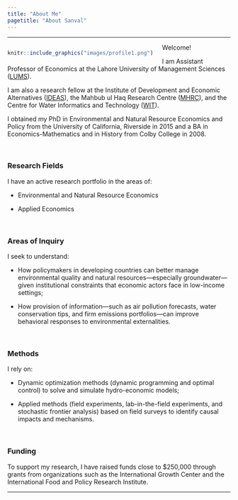 ```yaml
---
title: "About Me"
pagetitle: "About Sanval"
---
```


<link rel="stylesheet" href="styles.css" type="text/css">

***

<div style= "float:left; margin-right: 20px;">
```r
knitr::include_graphics("images/profile1.png")
```
</div>

Welcome!

I am Assistant Professor of Economics at the Lahore University of Management Sciences ([LUMS](https://lums.edu.pk)).

I am also a research fellow at the Institute of Development and Economic Alternatives ([IDEAS](https://ideaspak.org)), the Mahbub ul Haq Research Centre ([MHRC](https://mhrc.lums.edu.pk)), and the Centre for Water Informatics and Technology ([WIT](https://wit.lums.edu.pk)).

I obtained my PhD in Environmental and Natural Resource Economics and Policy from the University of California, Riverside in 2015 and a BA in Economics-Mathematics and in History from Colby College in 2008.

\

### Research Fields

I have an active research portfolio in the areas of:

* Environmental and Natural Resource Economics

* Applied Economics

\

### Areas of Inquiry

I seek to understand:

* How policymakers in developing countries can better manage environmental quality and natural resources---especially groundwater---given institutional constraints that economic actors face in low-income settings;

* How provision of information---such as air pollution forecasts, water conservation tips, and firm emissions portfolios---can improve behavioral responses to environmental externalities.

\

### Methods

I rely on:

* Dynamic optimization methods (dynamic programming and optimal control) to solve and simulate hydro-economic models;

* Applied methods (field experiments, lab-in-the-field experiments, and stochastic frontier analysis) based on field surveys to identify causal impacts and mechanisms.

\

### Funding

To support my research, I have raised funds close to $250,000 through grants from organizations such as the International Growth Center and the International Food and Policy Research Institute.

***
